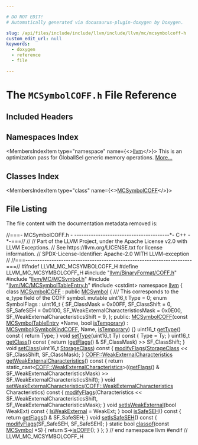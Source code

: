 ```yaml
---

# DO NOT EDIT!
# Automatically generated via docusaurus-plugin-doxygen by Doxygen.

slug: /api/files/include/include/llvm/include/llvm/mc/mcsymbolcoff-h
custom_edit_url: null
keywords:
  - doxygen
  - reference
  - file

---
```





# The `MCSymbolCOFF.h` File Reference

<DoxygenPage pluginConfig={pluginConfig}>



## Included Headers

<IncludesList>
<IncludesListItem
  filePath="llvm/BinaryFormat/COFF.h"
  permalink="/docs/api/files/include/include/llvm/include/llvm/binaryformat/coff-h"
  isLocal="true" />
<IncludesListItem
  filePath="llvm/MC/MCSymbol.h"
  permalink="/docs/api/files/include/include/llvm/include/llvm/mc/mcsymbol-h"
  isLocal="true" />
<IncludesListItem
  filePath="llvm/MC/MCSymbolTableEntry.h"
  permalink="/docs/api/files/include/include/llvm/include/llvm/mc/mcsymboltableentry-h"
  isLocal="true" />
<IncludesListItem
  filePath="cstdint"
  permalink=""
  isLocal="false" />
</IncludesList>

## Namespaces Index

<MembersIndex>

<MembersIndexItem
  type="namespace"
  name={<><a href="/docs/api/namespaces/llvm">llvm</a></>}>
This is an optimization pass for GlobalISel generic memory operations. <a href="/docs/api/namespaces/llvm/#details">More...</a>
</MembersIndexItem>

</MembersIndex>

## Classes Index

<MembersIndex>

<MembersIndexItem
  type="class"
  name={<><a href="/docs/api/classes/llvm/mcsymbolcoff">MCSymbolCOFF</a></>}>
</MembersIndexItem>

</MembersIndex>


## File Listing

The file content with the documentation metadata removed is:

<ProgramListing>

<Link id="l00001" /><CodeLine lineNumber="1"><Highlight kind="comment">//===- MCSymbolCOFF.h -  ----------------------------------------&#42;- C++ -&#42;-===//</Highlight><Highlight kind="normal"></Highlight></CodeLine>
<Link id="l00002" /><CodeLine lineNumber="2"><Highlight kind="normal"></Highlight><Highlight kind="comment">//</Highlight><Highlight kind="normal"></Highlight></CodeLine>
<Link id="l00003" /><CodeLine lineNumber="3"><Highlight kind="normal"></Highlight><Highlight kind="comment">// Part of the LLVM Project, under the Apache License v2.0 with LLVM Exceptions.</Highlight><Highlight kind="normal"></Highlight></CodeLine>
<Link id="l00004" /><CodeLine lineNumber="4"><Highlight kind="normal"></Highlight><Highlight kind="comment">// See https://llvm.org/LICENSE.txt for license information.</Highlight><Highlight kind="normal"></Highlight></CodeLine>
<Link id="l00005" /><CodeLine lineNumber="5"><Highlight kind="normal"></Highlight><Highlight kind="comment">// SPDX-License-Identifier: Apache-2.0 WITH LLVM-exception</Highlight><Highlight kind="normal"></Highlight></CodeLine>
<Link id="l00006" /><CodeLine lineNumber="6"><Highlight kind="normal"></Highlight><Highlight kind="comment">//</Highlight><Highlight kind="normal"></Highlight></CodeLine>
<Link id="l00007" /><CodeLine lineNumber="7"><Highlight kind="normal"></Highlight><Highlight kind="comment">//===----------------------------------------------------------------------===//</Highlight><Highlight kind="normal"></Highlight></CodeLine>
<Link id="l00008" /><CodeLine lineNumber="8"><Highlight kind="normal"></Highlight></CodeLine>
<Link id="l00009" /><CodeLine lineNumber="9"><Highlight kind="normal"></Highlight><Highlight kind="preprocessor">#ifndef LLVM&#95;MC&#95;MCSYMBOLCOFF&#95;H</Highlight><Highlight kind="normal"></Highlight></CodeLine>
<Link id="l00010" /><CodeLine lineNumber="10"><Highlight kind="normal"></Highlight><Highlight kind="preprocessor">#define LLVM&#95;MC&#95;MCSYMBOLCOFF&#95;H</Highlight><Highlight kind="normal"></Highlight></CodeLine>
<Link id="l00011" /><CodeLine lineNumber="11"><Highlight kind="normal"></Highlight></CodeLine>
<Link id="l00012" /><CodeLine lineNumber="12"><Highlight kind="normal"></Highlight><Highlight kind="preprocessor">#include &quot;<a href="/docs/api/files/include/include/llvm/include/llvm/binaryformat/coff-h">llvm/BinaryFormat/COFF.h</a>&quot;</Highlight><Highlight kind="normal"></Highlight></CodeLine>
<Link id="l00013" /><CodeLine lineNumber="13"><Highlight kind="normal"></Highlight><Highlight kind="preprocessor">#include &quot;<a href="/docs/api/files/include/include/llvm/include/llvm/mc/mcsymbol-h">llvm/MC/MCSymbol.h</a>&quot;</Highlight><Highlight kind="normal"></Highlight></CodeLine>
<Link id="l00014" /><CodeLine lineNumber="14"><Highlight kind="normal"></Highlight><Highlight kind="preprocessor">#include &quot;<a href="/docs/api/files/include/include/llvm/include/llvm/mc/mcsymboltableentry-h">llvm/MC/MCSymbolTableEntry.h</a>&quot;</Highlight><Highlight kind="normal"></Highlight></CodeLine>
<Link id="l00015" /><CodeLine lineNumber="15"><Highlight kind="normal"></Highlight><Highlight kind="preprocessor">#include &lt;cstdint&gt;</Highlight><Highlight kind="normal"></Highlight></CodeLine>
<Link id="l00016" /><CodeLine lineNumber="16"><Highlight kind="normal"></Highlight></CodeLine>
<Link id="l00017" /><CodeLine lineNumber="17"><Highlight kind="normal"></Highlight><Highlight kind="keyword">namespace </Highlight><Highlight kind="normal"><a href="/docs/api/namespaces/llvm">llvm</a> &#123;</Highlight></CodeLine>
<Link id="l00018" /><CodeLine lineNumber="18"><Highlight kind="normal"></Highlight></CodeLine>
<Link id="l00019" /><CodeLine lineNumber="19" lineLink="/docs/api/classes/llvm/mcsymbolcoff"><Highlight kind="normal"></Highlight><Highlight kind="keyword">class </Highlight><Highlight kind="normal"><a href="/docs/api/classes/llvm/mcsymbolcoff/#a9f4bc9d94fbfd9e2b3135ea1b4dc3193">MCSymbolCOFF</a> : </Highlight><Highlight kind="keyword">public</Highlight><Highlight kind="normal"> <a href="/docs/api/classes/llvm/mcsymbol/#a66a74a9d90f80bcf982d70ab2446862e">MCSymbol</a> &#123;</Highlight><Highlight kind="comment"></Highlight></CodeLine>
<Link id="l00020" /><CodeLine lineNumber="20"><Highlight kind="comment">  /// This corresponds to the e&#95;type field of the COFF symbol.</Highlight><Highlight kind="normal"></Highlight></CodeLine>
<Link id="l00021" /><CodeLine lineNumber="21"><Highlight kind="normal">  </Highlight><Highlight kind="keyword">mutable</Highlight><Highlight kind="normal"> uint16&#95;t Type = 0;</Highlight></CodeLine>
<Link id="l00022" /><CodeLine lineNumber="22"><Highlight kind="normal"></Highlight></CodeLine>
<Link id="l00023" /><CodeLine lineNumber="23"><Highlight kind="normal">  </Highlight><Highlight kind="keyword">enum</Highlight><Highlight kind="normal"> SymbolFlags : uint16&#95;t &#123;</Highlight></CodeLine>
<Link id="l00024" /><CodeLine lineNumber="24"><Highlight kind="normal">    SF&#95;ClassMask = 0x00FF,</Highlight></CodeLine>
<Link id="l00025" /><CodeLine lineNumber="25"><Highlight kind="normal">    SF&#95;ClassShift = 0,</Highlight></CodeLine>
<Link id="l00026" /><CodeLine lineNumber="26"><Highlight kind="normal"></Highlight></CodeLine>
<Link id="l00027" /><CodeLine lineNumber="27"><Highlight kind="normal">    SF&#95;SafeSEH = 0x0100,</Highlight></CodeLine>
<Link id="l00028" /><CodeLine lineNumber="28"><Highlight kind="normal">    SF&#95;WeakExternalCharacteristicsMask = 0x0E00,</Highlight></CodeLine>
<Link id="l00029" /><CodeLine lineNumber="29"><Highlight kind="normal">    SF&#95;WeakExternalCharacteristicsShift = 9,</Highlight></CodeLine>
<Link id="l00030" /><CodeLine lineNumber="30"><Highlight kind="normal">  &#125;;</Highlight></CodeLine>
<Link id="l00031" /><CodeLine lineNumber="31"><Highlight kind="normal"></Highlight></CodeLine>
<Link id="l00032" /><CodeLine lineNumber="32"><Highlight kind="normal"></Highlight><Highlight kind="keyword">public</Highlight><Highlight kind="normal">:</Highlight></CodeLine>
<Link id="l00033" /><CodeLine lineNumber="33" lineLink="/docs/api/classes/llvm/mcsymbolcoff/#a9f4bc9d94fbfd9e2b3135ea1b4dc3193"><Highlight kind="normal">  <a href="/docs/api/classes/llvm/mcsymbolcoff/#a9f4bc9d94fbfd9e2b3135ea1b4dc3193">MCSymbolCOFF</a>(</Highlight><Highlight kind="keyword">const</Highlight><Highlight kind="normal"> <a href="/docs/api/namespaces/llvm/#a9f4cf9e4567dcf87070176a271b63e38">MCSymbolTableEntry</a> &#42;Name, </Highlight><Highlight kind="keywordtype">bool</Highlight><Highlight kind="normal"> <a href="/docs/api/classes/llvm/mcsymbol/#acb1c818c7e94eb25afce63fc2f91c0e2">isTemporary</a>)</Highlight></CodeLine>
<Link id="l00034" /><CodeLine lineNumber="34"><Highlight kind="normal">      : <a href="/docs/api/classes/llvm/mcsymbol/#a66a74a9d90f80bcf982d70ab2446862e">MCSymbol</a>(<a href="/docs/api/classes/llvm/mcsymbol/#ab8dab642726ffad2a75d9fb7e4ec4291a031eff3517a3a7518e717cc1eb9c5b8c">SymbolKindCOFF</a>, Name, <a href="/docs/api/classes/llvm/mcsymbol/#acb1c818c7e94eb25afce63fc2f91c0e2">isTemporary</a>) &#123;&#125;</Highlight></CodeLine>
<Link id="l00035" /><CodeLine lineNumber="35"><Highlight kind="normal"></Highlight></CodeLine>
<Link id="l00036" /><CodeLine lineNumber="36" lineLink="/docs/api/classes/llvm/mcsymbolcoff/#a719212db6cebe8b978ebc9c4c7d0625b"><Highlight kind="normal">  uint16&#95;t <a href="/docs/api/classes/llvm/mcsymbolcoff/#a719212db6cebe8b978ebc9c4c7d0625b">getType</a>()</Highlight><Highlight kind="keyword"> const </Highlight><Highlight kind="normal">&#123;</Highlight></CodeLine>
<Link id="l00037" /><CodeLine lineNumber="37"><Highlight kind="normal">    </Highlight><Highlight kind="keywordflow">return</Highlight><Highlight kind="normal"> Type;</Highlight></CodeLine>
<Link id="l00038" /><CodeLine lineNumber="38"><Highlight kind="normal">  &#125;</Highlight></CodeLine>
<Link id="l00039" /><CodeLine lineNumber="39" lineLink="/docs/api/classes/llvm/mcsymbolcoff/#a78c4747e9872c40666e2e6932dabc8d0"><Highlight kind="normal">  </Highlight><Highlight kind="keywordtype">void</Highlight><Highlight kind="normal"> <a href="/docs/api/classes/llvm/mcsymbolcoff/#a78c4747e9872c40666e2e6932dabc8d0">setType</a>(uint16&#95;t Ty)</Highlight><Highlight kind="keyword"> const </Highlight><Highlight kind="normal">&#123;</Highlight></CodeLine>
<Link id="l00040" /><CodeLine lineNumber="40"><Highlight kind="normal">    Type = Ty;</Highlight></CodeLine>
<Link id="l00041" /><CodeLine lineNumber="41"><Highlight kind="normal">  &#125;</Highlight></CodeLine>
<Link id="l00042" /><CodeLine lineNumber="42"><Highlight kind="normal"></Highlight></CodeLine>
<Link id="l00043" /><CodeLine lineNumber="43" lineLink="/docs/api/classes/llvm/mcsymbolcoff/#af87b3ae59f6e6531a3c0cbc2aab544f6"><Highlight kind="normal">  uint16&#95;t <a href="/docs/api/classes/llvm/mcsymbolcoff/#af87b3ae59f6e6531a3c0cbc2aab544f6">getClass</a>()</Highlight><Highlight kind="keyword"> const </Highlight><Highlight kind="normal">&#123;</Highlight></CodeLine>
<Link id="l00044" /><CodeLine lineNumber="44"><Highlight kind="normal">    </Highlight><Highlight kind="keywordflow">return</Highlight><Highlight kind="normal"> (<a href="/docs/api/classes/llvm/mcsymbol/#a712cacf1731d527651876ac16e90cad0">getFlags</a>() &amp; SF&#95;ClassMask) &gt;&gt; SF&#95;ClassShift;</Highlight></CodeLine>
<Link id="l00045" /><CodeLine lineNumber="45"><Highlight kind="normal">  &#125;</Highlight></CodeLine>
<Link id="l00046" /><CodeLine lineNumber="46" lineLink="/docs/api/classes/llvm/mcsymbolcoff/#a8ff8aca2e0a127f3bf37e56c9dcaabaf"><Highlight kind="normal">  </Highlight><Highlight kind="keywordtype">void</Highlight><Highlight kind="normal"> <a href="/docs/api/classes/llvm/mcsymbolcoff/#a8ff8aca2e0a127f3bf37e56c9dcaabaf">setClass</a>(uint16&#95;t <a href="/docs/api/namespaces/llvm/xcoff/#abcfbfa374a3d08b4ee55f054ceb27a70">StorageClass</a>)</Highlight><Highlight kind="keyword"> const </Highlight><Highlight kind="normal">&#123;</Highlight></CodeLine>
<Link id="l00047" /><CodeLine lineNumber="47"><Highlight kind="normal">    <a href="/docs/api/classes/llvm/mcsymbol/#a4f740178324a11d838ee335b2986d6eb">modifyFlags</a>(<a href="/docs/api/namespaces/llvm/xcoff/#abcfbfa374a3d08b4ee55f054ceb27a70">StorageClass</a> &lt;&lt; SF&#95;ClassShift, SF&#95;ClassMask);</Highlight></CodeLine>
<Link id="l00048" /><CodeLine lineNumber="48"><Highlight kind="normal">  &#125;</Highlight></CodeLine>
<Link id="l00049" /><CodeLine lineNumber="49"><Highlight kind="normal"></Highlight></CodeLine>
<Link id="l00050" /><CodeLine lineNumber="50" lineLink="/docs/api/classes/llvm/mcsymbolcoff/#af37cdc599522d884c88461f88dc18ac2"><Highlight kind="normal">  <a href="/docs/api/namespaces/llvm/coff/#ac437dcd9750980233a278c48d2515271">COFF::WeakExternalCharacteristics</a> <a href="/docs/api/classes/llvm/mcsymbolcoff/#af37cdc599522d884c88461f88dc18ac2">getWeakExternalCharacteristics</a>()</Highlight><Highlight kind="keyword"> const </Highlight><Highlight kind="normal">&#123;</Highlight></CodeLine>
<Link id="l00051" /><CodeLine lineNumber="51"><Highlight kind="normal">    </Highlight><Highlight kind="keywordflow">return</Highlight><Highlight kind="normal"> </Highlight><Highlight kind="keyword">static&#95;cast&lt;</Highlight><Highlight kind="normal"><a href="/docs/api/namespaces/llvm/coff/#ac437dcd9750980233a278c48d2515271">COFF::WeakExternalCharacteristics</a></Highlight><Highlight kind="keyword">&gt;</Highlight><Highlight kind="normal">((<a href="/docs/api/classes/llvm/mcsymbol/#a712cacf1731d527651876ac16e90cad0">getFlags</a>() &amp; SF&#95;WeakExternalCharacteristicsMask) &gt;&gt;</Highlight></CodeLine>
<Link id="l00052" /><CodeLine lineNumber="52"><Highlight kind="normal">           SF&#95;WeakExternalCharacteristicsShift);</Highlight></CodeLine>
<Link id="l00053" /><CodeLine lineNumber="53"><Highlight kind="normal">  &#125;</Highlight></CodeLine>
<Link id="l00054" /><CodeLine lineNumber="54" lineLink="/docs/api/classes/llvm/mcsymbolcoff/#a2d6e7c88e67fc58206c665c3c4f498a1"><Highlight kind="normal">  </Highlight><Highlight kind="keywordtype">void</Highlight><Highlight kind="normal"> <a href="/docs/api/classes/llvm/mcsymbolcoff/#a2d6e7c88e67fc58206c665c3c4f498a1">setWeakExternalCharacteristics</a>(<a href="/docs/api/namespaces/llvm/coff/#ac437dcd9750980233a278c48d2515271">COFF::WeakExternalCharacteristics</a> Characteristics)</Highlight><Highlight kind="keyword"> const </Highlight><Highlight kind="normal">&#123;</Highlight></CodeLine>
<Link id="l00055" /><CodeLine lineNumber="55"><Highlight kind="normal">    <a href="/docs/api/classes/llvm/mcsymbol/#a4f740178324a11d838ee335b2986d6eb">modifyFlags</a>(Characteristics &lt;&lt; SF&#95;WeakExternalCharacteristicsShift,</Highlight></CodeLine>
<Link id="l00056" /><CodeLine lineNumber="56"><Highlight kind="normal">                SF&#95;WeakExternalCharacteristicsMask);</Highlight></CodeLine>
<Link id="l00057" /><CodeLine lineNumber="57"><Highlight kind="normal">  &#125;</Highlight></CodeLine>
<Link id="l00058" /><CodeLine lineNumber="58" lineLink="/docs/api/classes/llvm/mcsymbolcoff/#a238d8c4330bd8208af7c03ac2ac47117"><Highlight kind="normal">  </Highlight><Highlight kind="keywordtype">void</Highlight><Highlight kind="normal"> <a href="/docs/api/classes/llvm/mcsymbolcoff/#a238d8c4330bd8208af7c03ac2ac47117">setIsWeakExternal</a>(</Highlight><Highlight kind="keywordtype">bool</Highlight><Highlight kind="normal"> WeakExt)</Highlight><Highlight kind="keyword"> const </Highlight><Highlight kind="normal">&#123;</Highlight></CodeLine>
<Link id="l00059" /><CodeLine lineNumber="59"><Highlight kind="normal">    <a href="/docs/api/classes/llvm/mcsymbol/#a14d6c7ed60ac780e10ebc636b6aeba3f">IsWeakExternal</a> = WeakExt;</Highlight></CodeLine>
<Link id="l00060" /><CodeLine lineNumber="60"><Highlight kind="normal">  &#125;</Highlight></CodeLine>
<Link id="l00061" /><CodeLine lineNumber="61"><Highlight kind="normal"></Highlight></CodeLine>
<Link id="l00062" /><CodeLine lineNumber="62" lineLink="/docs/api/classes/llvm/mcsymbolcoff/#a8f99a95ef446233d0940b18a46321a88"><Highlight kind="normal">  </Highlight><Highlight kind="keywordtype">bool</Highlight><Highlight kind="normal"> <a href="/docs/api/classes/llvm/mcsymbolcoff/#a8f99a95ef446233d0940b18a46321a88">isSafeSEH</a>()</Highlight><Highlight kind="keyword"> const </Highlight><Highlight kind="normal">&#123;</Highlight></CodeLine>
<Link id="l00063" /><CodeLine lineNumber="63"><Highlight kind="normal">    </Highlight><Highlight kind="keywordflow">return</Highlight><Highlight kind="normal"> <a href="/docs/api/classes/llvm/mcsymbol/#a712cacf1731d527651876ac16e90cad0">getFlags</a>() &amp; SF&#95;SafeSEH;</Highlight></CodeLine>
<Link id="l00064" /><CodeLine lineNumber="64"><Highlight kind="normal">  &#125;</Highlight></CodeLine>
<Link id="l00065" /><CodeLine lineNumber="65" lineLink="/docs/api/classes/llvm/mcsymbolcoff/#a582f0e948a6c830817d56afcc5c8f4bc"><Highlight kind="normal">  </Highlight><Highlight kind="keywordtype">void</Highlight><Highlight kind="normal"> <a href="/docs/api/classes/llvm/mcsymbolcoff/#a582f0e948a6c830817d56afcc5c8f4bc">setIsSafeSEH</a>()</Highlight><Highlight kind="keyword"> const </Highlight><Highlight kind="normal">&#123;</Highlight></CodeLine>
<Link id="l00066" /><CodeLine lineNumber="66"><Highlight kind="normal">    <a href="/docs/api/classes/llvm/mcsymbol/#a4f740178324a11d838ee335b2986d6eb">modifyFlags</a>(SF&#95;SafeSEH, SF&#95;SafeSEH);</Highlight></CodeLine>
<Link id="l00067" /><CodeLine lineNumber="67"><Highlight kind="normal">  &#125;</Highlight></CodeLine>
<Link id="l00068" /><CodeLine lineNumber="68"><Highlight kind="normal"></Highlight></CodeLine>
<Link id="l00069" /><CodeLine lineNumber="69" lineLink="/docs/api/classes/llvm/mcsymbolcoff/#a8d0b7232f2ca80fd124bbb752f0479e3"><Highlight kind="normal">  </Highlight><Highlight kind="keyword">static</Highlight><Highlight kind="normal"> </Highlight><Highlight kind="keywordtype">bool</Highlight><Highlight kind="normal"> <a href="/docs/api/classes/llvm/mcsymbolcoff/#a8d0b7232f2ca80fd124bbb752f0479e3">classof</a>(</Highlight><Highlight kind="keyword">const</Highlight><Highlight kind="normal"> <a href="/docs/api/classes/llvm/mcsymbol/#a66a74a9d90f80bcf982d70ab2446862e">MCSymbol</a> &#42;S) &#123; </Highlight><Highlight kind="keywordflow">return</Highlight><Highlight kind="normal"> S-&gt;<a href="/docs/api/classes/llvm/mcsymbol/#a820696a7bde417a8827ec1a981968084">isCOFF</a>(); &#125;</Highlight></CodeLine>
<Link id="l00070" /><CodeLine lineNumber="70"><Highlight kind="normal">&#125;;</Highlight></CodeLine>
<Link id="l00071" /><CodeLine lineNumber="71"><Highlight kind="normal"></Highlight></CodeLine>
<Link id="l00072" /><CodeLine lineNumber="72"><Highlight kind="normal">&#125; </Highlight><Highlight kind="comment">// end namespace llvm</Highlight><Highlight kind="normal"></Highlight></CodeLine>
<Link id="l00073" /><CodeLine lineNumber="73"><Highlight kind="normal"></Highlight></CodeLine>
<Link id="l00074" /><CodeLine lineNumber="74"><Highlight kind="normal"></Highlight><Highlight kind="preprocessor">#endif </Highlight><Highlight kind="comment">// LLVM&#95;MC&#95;MCSYMBOLCOFF&#95;H</Highlight><Highlight kind="normal"></Highlight></CodeLine>

</ProgramListing>


</DoxygenPage>
